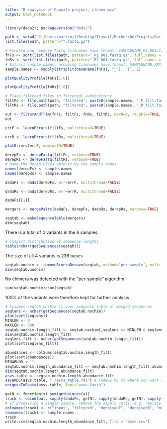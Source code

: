 ---
title: "R analysis of Puumala project, clones mix"
output: html_notebook
---



```{r}
library(dada2); packageVersion("dada2")
```

```{r}
path <- setwd("C:/Users/martinjf/Desktop/Travail/Recherche/Projets/Guillaume -puumala/Puumala_analysis/mix_clones/")
list.files(path, pattern="*.fastq.gz")
```

```{r}
# Forward and reverse fastq filenames have format: SAMPLENAME_R1_001.fastq and SAMPLENAME_R2_001.fastq
fnFs <- sort(list.files(path, pattern="_R1_001.fastq.gz", full.names = TRUE))
fnRs <- sort(list.files(path, pattern="_R2_001.fastq.gz", full.names = TRUE))
# Extract sample names, assuming filenames have format: SAMPLENAME_XXX.fastq.gz
sample.names <- sapply(strsplit(basename(fnFs), "_"), `[`, 1)
```

```{r}
plotQualityProfile(fnFs[1:6])
```
```{r}
plotQualityProfile(fnRs[1:6])
```
```{r}
# Place filtered files in filtered/ subdirectory
filtFs <- file.path(path, "filtered", paste0(sample.names, "_F_filt.fastq.gz"))
filtRs <- file.path(path, "filtered", paste0(sample.names, "_R_filt.fastq.gz"))
```

```{r}
out <- filterAndTrim(fnFs, filtFs, fnRs, filtRs, maxN=0, rm.phix=TRUE, compress=TRUE, multithread=FALSE) # On Windows set multithread=FALSE
out
```

```{r}
errF <- learnErrors(filtFs, multithread=TRUE)
```

```{r}
errR <- learnErrors(filtRs, multithread=TRUE)
```
```{r}
plotErrors(errF, nominalQ=TRUE)
```
```{r}
derepFs <- derepFastq(filtFs, verbose=TRUE)
derepRs <- derepFastq(filtRs, verbose=TRUE)
# Name the derep-class objects by the sample names
names(derepFs) <- sample.names
names(derepRs) <- sample.names
```

```{r}
dadaFs <- dada(derepFs, err=errF, multithread=FALSE)
```

```{r}
dadaRs <- dada(derepRs, err=errR, multithread=FALSE)
```

```{r}
dadaFs[[1]]
```

```{r}
mergers <- mergePairs(dadaFs, derepFs, dadaRs, derepRs, verbose=TRUE)
```
```{r}
seqtab <- makeSequenceTable(mergers)
dim(seqtab)
```
There is a total of 4 variants in the 6 samples

```{r}
# Inspect distribution of sequence lengths
table(nchar(getSequences(seqtab)))
```
The size of all 4 variants is 236 bases
```{r}
seqtab.nochim <- removeBimeraDenovo(seqtab, method="per-sample", multithread=FALSE, verbose=TRUE)
dim(seqtab.nochim)
```
No chimera was detected with the "per-sample" algorithm.
```{r}
sum(seqtab.nochim)/sum(seqtab)

```
100% of the variants were therefore kept for further analysis

```{r}
# Assumes seqtab_nochim is your sequence table of merged sequences
seqlens <- nchar(getSequences(seqtab.nochim))
plot(sort(seqlens))
MINLEN <- 0
MAXLEN <- 500
seqtab.nochim.length_filt <- seqtab.nochim[,seqlens >= MINLEN & seqlens <= MAXLEN]
dim(seqtab.nochim.length_filt)
seqlens_filt <- nchar(getSequences(seqtab.nochim.length_filt))
plot(sort(seqlens_filt))

abundances <- colSums(seqtab.nochim.length_filt)
plot(sort(abundances))
MINABUND <- 1
seqtab.nochim.length_abundance_filt <- seqtab.nochim.length_filt[,abundances >= MINABUND]
dim(seqtab.nochim.length_abundance_filt)
asvs.table <- seqtab.nochim.length_abundance_filt
saveRDS(asvs.table, "./asvs_table.rds") # CHANGE ME to where you want sequence table saved
uniquesToFasta(asvs.table, fout="asvs.fasta")

```

```{r}
getN <- function(x) sum(getUniques(x))
track <- cbind(out, sapply(dadaFs, getN), sapply(dadaRs, getN), sapply(mergers, getN), rowSums(seqtab.nochim))
# If processing a single sample, remove the sapply calls: e.g. replace sapply(dadaFs, getN) with getN(dadaFs)
colnames(track) <- c("input", "filtered", "denoisedF", "denoisedR", "merged", "nonchim")
rownames(track) <- sample.names
track
write.csv(seqtab.nochim.length_abundance_filt, file = "asvs.csv")
```

